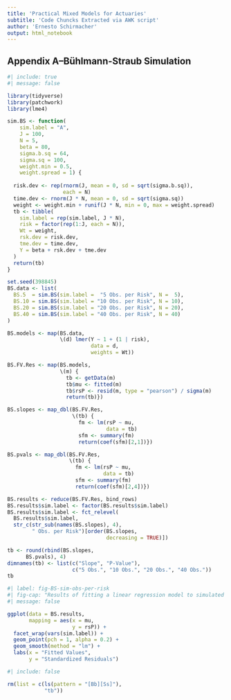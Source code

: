 ---
title: 'Practical Mixed Models for Actuaries'
subtitle: 'Code Chuncks Extracted via AWK script'
author: 'Ernesto Schirmacher'
output: html_notebook
---

## Appendix A--B&uuml;hlmann-Straub Simulation

```{r}
#| include: true
#| message: false

library(tidyverse)
library(patchwork)
library(lme4)
```

```{r}
sim.BS <- function(
    sim.label = "A",
    J = 100,
    N = 5,
    beta = 80,
    sigma.b.sq = 64,
    sigma.sq = 100,
    weight.min = 0.5,
    weight.spread = 1) {
  
  risk.dev <- rep(rnorm(J, mean = 0, sd = sqrt(sigma.b.sq)),
                  each = N)
  time.dev <- rnorm(J * N, mean = 0, sd = sqrt(sigma.sq))
  weight <- weight.min + runif(J * N, min = 0, max = weight.spread)
  tb <- tibble(
    sim.label = rep(sim.label, J * N),
    risk = factor(rep(1:J, each = N)),
    Wt = weight,
    rsk.dev = risk.dev,
    tme.dev = time.dev,
    Y = beta + rsk.dev + tme.dev
  )
  return(tb)
}
```

```{r}
set.seed(398845)
BS.data <- list(
  BS.5  = sim.BS(sim.label =  "5 Obs. per Risk", N =  5),
  BS.10 = sim.BS(sim.label = "10 Obs. per Risk", N = 10),
  BS.20 = sim.BS(sim.label = "20 Obs. per Risk", N = 20),
  BS.40 = sim.BS(sim.label = "40 Obs. per Risk", N = 40)
)
```

```{r}
BS.models <- map(BS.data,
                 \(d) lmer(Y ~ 1 + (1 | risk),
                           data = d,
                           weights = Wt))
```

```{r}
BS.FV.Res <- map(BS.models,
                 \(m) {
                   tb <- getData(m)
                   tb$mu <- fitted(m)
                   tb$rsP <- resid(m, type = "pearson") / sigma(m)
                   return(tb)})

BS.slopes <- map_dbl(BS.FV.Res,
                     \(tb) {
                       fm <- lm(rsP ~ mu,
                                data = tb)
                       sfm <- summary(fm)
                       return(coef(sfm)[2,1])})

BS.pvals <- map_dbl(BS.FV.Res,
                    \(tb) {
                      fm <- lm(rsP ~ mu,
                               data = tb)
                      sfm <- summary(fm)
                      return(coef(sfm)[2,4])})
```

```{r}
BS.results <- reduce(BS.FV.Res, bind_rows)
BS.results$sim.label <- factor(BS.results$sim.label)
BS.results$sim.label <- fct_relevel(
  BS.results$sim.label,
  str_c(str_sub(names(BS.slopes), 4), 
        " Obs. per Risk")[order(BS.slopes,
                                decreasing = TRUE)])
```

```{r}
tb <- round(rbind(BS.slopes,
      BS.pvals), 4)
dimnames(tb) <- list(c("Slope", "P-Value"),
                     c("5 Obs.", "10 Obs.", "20 Obs.", "40 Obs."))
tb
```

```{r}
#| label: fig-BS-sim-obs-per-risk
#| fig-cap: "Results of fitting a linear regression model to simulated data from the B&uuml;hlmann-Straub model. The panels have been arranged from the largest slope in the upper-left (5 Obs. per Risk) to the smallest slope in the lower-right (40 Obs. per Risk)."
#| message: false

ggplot(data = BS.results,
       mapping = aes(x = mu,
                     y = rsP)) +
  facet_wrap(vars(sim.label)) +
  geom_point(pch = 1, alpha = 0.2) +
  geom_smooth(method = "lm") +
  labs(x = "Fitted Values",
       y = "Standardized Residuals")
```

```{r}
#| include: false

rm(list = c(ls(pattern = "[Bb][Ss]"),
            "tb"))
```

